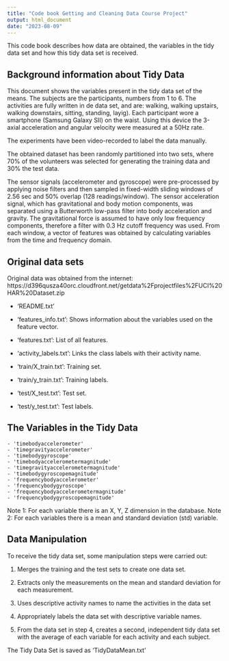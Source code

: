 ---
title: "Code book Getting and Cleaning Data Course Project"
output: html_document
date: "2023-08-09"
---
This code book describes how data are obtained, the variables in the tidy data set and how this tidy data set is received.

## Background information about Tidy Data

This document shows the variables present in the tidy data set of the means. The subjects are the participants, numbers from 1 to 6. The activities are fully written in de data set, and are: walking, walking upstairs, walking downstairs, sitting, standing, layig). Each participant wore a smartphone (Samsung Galaxy SII) on the waist. Using this device the 3-axial acceleration and angular velocity were measured at a 50Hz rate.

The experiments have been video-recorded to label the data manually.

The obtained dataset has been randomly partitioned into two sets, where 70% of the volunteers was selected for generating the training data and 30% the test data.

The sensor signals (accelerometer and gyroscope) were pre-processed by applying noise filters and then sampled in fixed-width sliding windows of 2.56 sec and 50% overlap (128 readings/window). The sensor acceleration signal, which has gravitational and body motion components, was separated using a Butterworth low-pass filter into body acceleration and gravity. The gravitational force is assumed to have only low frequency components, therefore a filter with 0.3 Hz cutoff frequency was used. From each window, a vector of features was obtained by calculating variables from the time and frequency domain.

## Original data sets
Original data was obtained from the internet:
https://d396qusza40orc.cloudfront.net/getdata%2Fprojectfiles%2FUCI%20HAR%20Dataset.zip

- 'README.txt'

- 'features_info.txt': Shows information about the variables used on the feature vector.

- 'features.txt': List of all features.

- 'activity_labels.txt': Links the class labels with their activity name.

- 'train/X_train.txt': Training set.

- 'train/y_train.txt': Training labels.

- 'test/X_test.txt': Test set.

- 'test/y_test.txt': Test labels.


## The Variables in the Tidy Data

```{Tidy Data Mean}
- 'timebodyaccelerometer'
- 'timegravityaccelerometer'
- 'timebodygyroscope'
- 'timebodyaccelerometermagnitude'
- 'timegravityaccelerometermagnitude'
- 'timebodygyroscopemagnitude'
- 'frequencybodyaccelerometer'
- 'frequencybodygyroscope'
- 'frequencybodyaccelerometermagnitude'
- 'frequencybodygyroscopemagnitude'
```
Note 1: For each variable there is an X, Y, Z dimension in the database.
Note 2: For each variables there is a mean and standard deviation (std) variable.

## Data Manipulation
To receive the tidy data set, some manipulation steps were carried out:

1. Merges the training and the test sets to create one data set.

2. Extracts only the measurements on the mean and standard deviation for each measurement. 

3. Uses descriptive activity names to name the activities in the data set

4. Appropriately labels the data set with descriptive variable names. 

5. From the data set in step 4, creates a second, independent tidy data set with the average of each variable for each activity and each subject.

The Tidy Data Set is saved as 'TidyDataMean.txt'